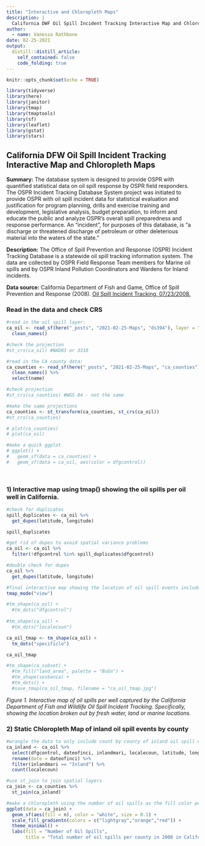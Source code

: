 ```yaml
---
title: "Interactive and Chloropleth Maps"
description: |
  California DWF Oil Spill Incident Tracking Interactive Map and Chloropleth Map.
author:
  - name: Vanessa Rathbone
date: 02-25-2021
output:
  distill::distill_article:
    self_contained: false
    code_folding: true
---
```


```r
knitr::opts_chunk$set(echo = TRUE)

library(tidyverse)
library(here)
library(janitor)
library(tmap)
library(tmaptools)
library(sf)
library(leaflet)
library(gstat)
library(stars)

```


## California DFW Oil Spill Incident Tracking Interactive Map and Chloropleth Maps 

**Summary:**
The database system is designed to provide OSPR with quantified statistical data on oil spill response by OSPR field responders. The OSPR Incident Tracking Database System project was initiated to provide OSPR with oil spill incident data for statistical evaluation and justification for program planning, drills and exercise training and development, legislative analysis, budget preparation, to inform and educate the public and analyze OSPR's overall spill preparedness and response performance. An "incident", for purposes of this database, is "a discharge or threatened discharge of petroleum or other deleterious material into the waters of the state."

**Description:**
The Office of Spill Prevention and Response (OSPR) Incident Tracking Database is a statewide oil spill tracking information system. The data are collected by OSPR Field Response Team members for Marine oil spills and by OSPR Inland Pollution Coordinators and Wardens for Inland incidents.

**Data source:** California Department of Fish and Game, Office of Spill Prevention and Response (2008). [Oil Spill Incident Tracking, 07/23/2008.](https://map.dfg.ca.gov/metadata/ds0394.html)

### Read in the data and check CRS
```r
#read in the oil spill layer:
ca_oil <- read_sf(here("_posts", "2021-02-25-Maps", "ds394"), layer = "ds394") %>% 
  clean_names()

#check the projection
#st_crs(ca_oil) #NAD83 or 3310

#read in the CA county data:
ca_counties <- read_sf(here("_posts", "2021-02-25-Maps", "ca_counties"), layer = "CA_Counties_TIGER2016") %>% 
  clean_names() %>% 
  select(name)

#check projection
#st_crs(ca_counties) #WGS 84 - not the same

#make the same projections 
ca_counties <- st_transform(ca_counties, st_crs(ca_oil))
#st_crs(ca_counties)

# plot(ca_counties)
# plot(ca_oil)

#make a quick ggplot
# ggplot() +
#   geom_sf(data = ca_counties) +
#   geom_sf(data = ca_oil, aes(color = dfgcontrol))
  
  
```

### 1) Interactive map using tmap() showing the oil spills per oil well in California. 
```r

#check for duplicates
spill_duplicates <- ca_oil %>% 
  get_dupes(latitude, longitude)

spill_duplicates

#get rid of dupes to avoid spatial variance problems
ca_oil <- ca_oil %>% 
  filter(!dfgcontrol %in% spill_duplicates$dfgcontrol)

#double check for dupes
ca_oil %>% 
  get_dupes(latitude, longitude)

```


```r

#final interactive map showing the location of oil spill events included in the data
tmap_mode("view")

#tm_shape(ca_oil) +
  #tm_dots("dfgcontrol")
  
#tm_shape(ca_oil) +
  #tm_dots("localecoun")

ca_oil_tmap <- tm_shape(ca_oil) +
  tm_dots("specificlo")

ca_oil_tmap

#tm_shape(ca_subset) +
  #tm_fill("land_area", palette = "BuGn") +
  #tm_shape(sesbania) +
  #tm_dots() +
  #save_tmap(ca_oil_tmap, filename = "ca_oil_tmap.jpg")

```
*Figure 1. Interactive map of oil spills per well captured by the California Department of Fish and Wildlife Oil Spill Incident Tracking. Specifically, showing the location broken out by fresh water, land or marine locations.*

### 2) Static Chloropleth Map of inland oil spill events by county
```r

#wrangle the data to only include count by county of inland oil spill events in 2008 
ca_inland <- ca_oil %>% 
  select(dfgcontrol, dateofinci, inlandmari, localecoun, latitude, longitude, geometry) %>% 
  rename(date = dateofinci) %>% 
  filter(inlandmari == "Inland") %>% 
  count(localecoun)

#use st_join to join spatial layers
ca_join <- ca_counties %>% 
  st_join(ca_inland)

#make a chloropleth using the number of oil spills as the fill color per county:
ggplot(data = ca_join) +
  geom_sf(aes(fill = n), color = "white", size = 0.1) +
  scale_fill_gradientn(colors = c("lightgray","orange","red")) +
  theme_minimal() +
  labs(fill = "Number of Oil Spills",
       title = "Total number of oil spills per county in 2008 in California")


```

